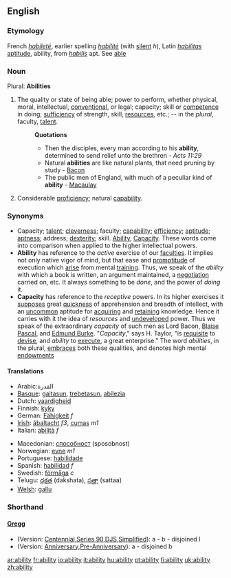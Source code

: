 ==English==
===Etymology===
French ''[[habileté]]'', earlier spelling ''[[habilité]]'' (with [[silent]] ''h''), Latin ''[[habilitas]]'' [[aptitude]], ability, from ''[[habilis]]'' apt. See [[able]]
===Noun===
Plural: '''Abilities'''
#The quality or state of being able; power to perform, whether physical, moral, intellectual, [[conventional]], or legal; capacity; skill or [[competence]] in doing; [[sufficiency]] of strength, skill, [[resources]], etc.; -- in the ''plural'', faculty, [[talent]].
#:'''Quotations'''
#:*Then the disciples, every man according to his '''ability''', determined to send relief unto the brethren - ''Acts 11:29''
#:*Natural '''abilities''' are like natural plants, that need pruning by study - [[Bacon]]
#:*The public men of England, with much of a peculiar kind of '''ability''' - [[Macaulay]]
#Considerable [[proficiency]]; natural [[capability]].

===Synonyms===
*Capacity; [[talent]]; [[cleverness]]; faculty; [[capability]]; [[efficiency]]; [[aptitude]]; [[aptness]]; address; [[dexterity]]; skill. [[Ability]], [[Capacity]]. These words come into comparison when applied to the higher intellectual powers. 
*'''Ability''' has reference to the ''active'' exercise of our [[faculties]]. It implies not only native vigor of mind, but that ease and [[promptitude]] of execution which [[arise]] from mental [[training]]. Thus, we speak of the ''ability'' with which a book is written, an argument maintained, a [[negotiation]] carried on, etc. It always something to be ''done'', and the power of ''doing'' it. 
*'''Capacity''' has reference to the ''receptive'' powers. In its higher exercises it [[suppose]]s great [[quickness]] of apprehension and breadth of intellect, with an [[uncommon]] aptitude for [[acquiring]] and [[retaining]] knowledge. Hence it carries with it the idea of ''resources'' and [[undeveloped]] power. Thus we speak of the extraordinary ''capacity'' of such men as Lord Bacon, [[Blaise]] [[Pascal]], and [[Edmund Burke]]. "''Capacity''," says H. Taylor, "is [[requisite]] to [[devise]], and ''ability'' to [[execute]], a great enterprise." The word ''abilities'', in the plural, [[embraces]] both these qualities, and denotes high mental [[endowments]]
====Translations====
{{top}}
*Arabic:القدرة
*[[Basque]]: [[gaitasun]], [[trebetasun]], [[abilezia]]
*Dutch: [[vaardigheid]]
*Finnish: [[kyky]]
*German: [[Fähigkeit]] ''f''
*[[Irish]]: [[ábaltacht]] ''f3'', [[cumas]] ''m1''
*Italian: [[abilità]] ''f''
{{mid}}
*Macedonian: [[способност]] (sposobnost)
*Norwegian: [[evne]] ''m1''
*Portuguese: [[habilidade]]
*Spanish: [[habilidad]] ''f''
*Swedish: [[förmåga]] ''c''
*Telugu: [[దక్షత]] (dakshata), [[సత్తా]] (sattaa)
*[[Welsh]]: [[gallu]]
{{bottom}}

===Shorthand===
====[http://en.wikipedia.org/wiki/Gregg_Shorthand Gregg]====
* (Version: [http://en.wikipedia.org/wiki/Gregg_Shorthand#Centennial_Gregg_Shorthand Centennial],[http://en.wikipedia.org/wiki/Gregg_Shorthand#Series_90_Gregg_Shorthand  Series 90],[http://en.wikipedia.org/wiki/Gregg_Shorthand#Diamond_Jubilee_Gregg_Shorthand  DJS],[http://en.wikipedia.org/wiki/Gregg_Shorthand#Simplified_Gregg_Shorthand Simplified]): a - b - disjoined l
* (Version: [http://en.wikipedia.org/wiki/Gregg_Shorthand#Anniversary_Gregg_Shorthand Anniversary],[http://en.wikipedia.org/wiki/Gregg_Shorthand#Pre-Anniversary_Gregg_Shorthand Pre-Anniversary]): a - disjoined b

[[ar:ability]]
[[fr:ability]]
[[io:ability]]
[[it:ability]]
[[hu:ability]]
[[pt:ability]]
[[fi:ability]]
[[uk:ability]]
[[zh:ability]]